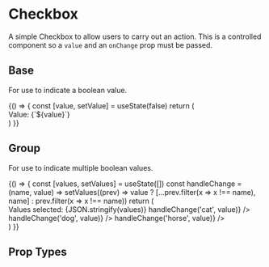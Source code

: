 
<Meta title='Components|Checkbox' component={Checkbox} />

# Checkbox
A simple Checkbox to allow users to carry out an action. This is a controlled component so a `value` and an `onChange` prop must be passed.

## Base
For use to indicate a boolean value.

<Preview>
  <Story name='Base'>
    {() => {
      const [value, setValue] = useState(false)
      return (
        <div>
          <Text>Value: {`${value}`}</Text>
          <Checkbox id={'checkbox'} value={value} onChange={setValue} />
        </div>
      )
    }}
  </Story>
</Preview>

## Group
For use to indicate multiple boolean values.

<Preview>
  <Story name='Group'>
    {() => {
      const [values, setValues] = useState([])
      const handleChange = (name, value) => setValues((prev) => value 
        ? [...prev.filter(x => x !== name), name] 
        : prev.filter(x => x !== name))
      return (
        <div>
          <Text>Values selected: {JSON.stringify(values)}</Text>
          <Checkbox name={'checkbox'} value={values.includes('cat')} onChange={(value) => handleChange('cat', value)} />
          <Checkbox name={'checkbox'} value={values.includes('dog')} onChange={(value) => handleChange('dog', value)} />
          <Checkbox name={'checkbox'} value={values.includes('horse')} onChange={(value) => handleChange('horse', value)} />
        </div>
      )
    }}
  </Story>
</Preview>

## Prop Types

<Props of={Checkbox} />